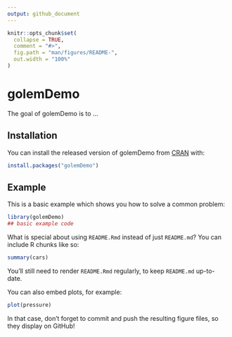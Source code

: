 ```yaml
---
output: github_document
---
```


<!-- README.md is generated from README.Rmd. Please edit that file -->

```r
knitr::opts_chunk$set(
  collapse = TRUE,
  comment = "#>",
  fig.path = "man/figures/README-",
  out.width = "100%"
)
```

# golemDemo

<!-- badges: start -->
<!-- badges: end -->

The goal of golemDemo is to ...

## Installation

You can install the released version of golemDemo from [CRAN](https://CRAN.R-project.org) with:

``` r
install.packages("golemDemo")
```

## Example

This is a basic example which shows you how to solve a common problem:

```r
library(golemDemo)
## basic example code
```

What is special about using `README.Rmd` instead of just `README.md`? You can include R chunks like so:

```r
summary(cars)
```

You'll still need to render `README.Rmd` regularly, to keep `README.md` up-to-date.

You can also embed plots, for example:

```r
plot(pressure)
```

In that case, don't forget to commit and push the resulting figure files, so they display on GitHub!
